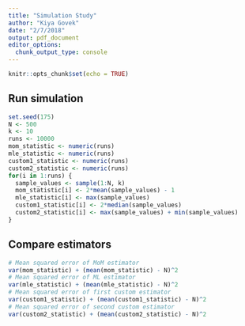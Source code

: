```yaml
---
title: "Simulation Study"
author: "Kiya Govek"
date: "2/7/2018"
output: pdf_document
editor_options: 
  chunk_output_type: console
---
```


```r
knitr::opts_chunk$set(echo = TRUE)
```

## Run simulation
```r
set.seed(175)
N <- 500
k <- 10
runs <- 10000
mom_statistic <- numeric(runs)
mle_statistic <- numeric(runs)
custom1_statistic <- numeric(runs)
custom2_statistic <- numeric(runs)
for(i in 1:runs) {
  sample_values <- sample(1:N, k)
  mom_statistic[i] <- 2*mean(sample_values) - 1
  mle_statistic[i] <- max(sample_values)
  custom1_statistic[i] <- 2*median(sample_values)
  custom2_statistic[i] <- max(sample_values) + min(sample_values)
}
```

## Compare estimators
```r
# Mean squared error of MoM estimator
var(mom_statistic) + (mean(mom_statistic) - N)^2
# Mean squared error of ML estimator
var(mle_statistic) + (mean(mle_statistic) - N)^2
# Mean squared error of first custom estimator
var(custom1_statistic) + (mean(custom1_statistic) - N)^2
# Mean squared error of second custom estimator
var(custom2_statistic) + (mean(custom2_statistic) - N)^2
```